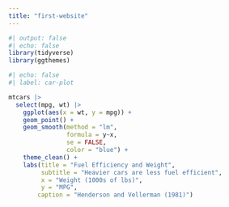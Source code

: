 ```yaml
---
title: "first-website"
---
```


```r
#| output: false
#| echo: false
library(tidyverse)
library(ggthemes)
```

```r
#| echo: false
#| label: car-plot

mtcars |>
  select(mpg, wt) |>
    ggplot(aes(x = wt, y = mpg)) +
    geom_point() +
    geom_smooth(method = "lm", 
                formula = y~x,
                se = FALSE, 
                color = "blue") +
    theme_clean() +
    labs(title = "Fuel Efficiency and Weight",
         subtitle = "Heavier cars are less fuel efficient",
         x = "Weight (1000s of lbs)",
         y = "MPG",
        caption = "Henderson and Vellerman (1981)")

```